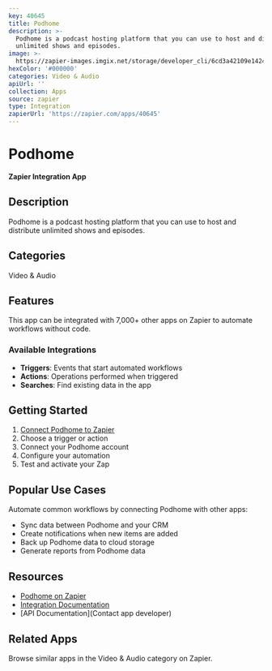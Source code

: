 ```yaml
---
key: 40645
title: Podhome
description: >-
  Podhome is a podcast hosting platform that you can use to host and distribute
  unlimited shows and episodes.
image: >-
  https://zapier-images.imgix.net/storage/developer_cli/6cd3a42109e1424eb90d3d1b98169d01.png?auto=format%2Ccompress&ixlib=python-3.0.0&q=50
hexColor: '#000000'
categories: Video & Audio
apiUrl: ''
collection: Apps
source: zapier
type: Integration
zapierUrl: 'https://zapier.com/apps/40645'
---
```

# Podhome

**Zapier Integration App**

## Description

Podhome is a podcast hosting platform that you can use to host and distribute unlimited shows and episodes.

## Categories

Video & Audio

## Features

This app can be integrated with 7,000+ other apps on Zapier to automate workflows without code.

### Available Integrations

- **Triggers**: Events that start automated workflows
- **Actions**: Operations performed when triggered
- **Searches**: Find existing data in the app

## Getting Started

1. [Connect Podhome to Zapier](https://zapier.com/apps/40645)
2. Choose a trigger or action
3. Connect your Podhome account
4. Configure your automation
5. Test and activate your Zap

## Popular Use Cases

Automate common workflows by connecting Podhome with other apps:

- Sync data between Podhome and your CRM
- Create notifications when new items are added
- Back up Podhome data to cloud storage
- Generate reports from Podhome data

## Resources

- [Podhome on Zapier](https://zapier.com/apps/40645)
- [Integration Documentation](https://zapier.com/apps/40645/integrations)
- [API Documentation](Contact app developer)

## Related Apps

Browse similar apps in the Video & Audio category on Zapier.
